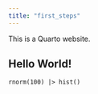 ```yaml
---
title: "first_steps"
---
```


This is a Quarto website.

## Hello World!

```webr-r
rnorm(100) |> hist()
```
